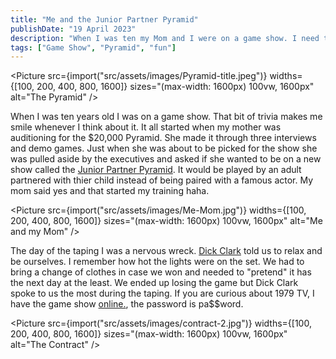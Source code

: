```yaml
---
title: "Me and the Junior Partner Pyramid"
publishDate: "19 April 2023"
description: "When I was ten my Mom and I were on a game show. I need to change the min character of 50 to 30"
tags: ["Game Show", "Pyramid", "fun"]
---
```



<Picture src={import("src/assets/images/Pyramid-title.jpeg")} widths={[100, 200, 400, 800, 1600]} sizes="(max-width: 1600px) 100vw, 1600px" alt="The Pyramid" />

When I was ten years old I was on a game show. That bit of trivia makes me smile whenever I think about it. It all started when my mother was auditioning for the $20,000 Pyramid. She made it through three interviews and demo games. Just when she was about to be picked for the show she was pulled aside by the executives and asked if she wanted to be on a new show called the [Junior Partner Pyramid](https://en.wikipedia.org/wiki/Pyramid_(game_show)). It would be played by an adult partnered with thier child instead of being paired with a famous actor. My mom said yes and that started my training haha.

<Picture src={import("src/assets/images/Me-Mom.jpg")} widths={[100, 200, 400, 800, 1600]} sizes="(max-width: 1600px) 100vw, 1600px" alt="Me and my Mom" />

The day of the taping I was a nervous wreck. [Dick Clark](https://en.wikipedia.org/wiki/Dick_Clark) told us to relax and be ourselves. I remember how hot the lights were on the set. We had to bring a change of clothes in case we won and needed to "pretend" it has the next day at the least. We ended up losing the game but Dick Clark spoke to us the most during the taping. If you are curious about 1979 TV, I have the game show [online.](https://vimeo.com/26595314), the password is pa$$word.

<Picture src={import("src/assets/images/contract-2.jpg")} widths={[100, 200, 400, 800, 1600]} sizes="(max-width: 1600px) 100vw, 1600px" alt="The Contract" />
